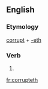 ==English==

===Etymology===
[[corrupt]] + [[-eth]]

===Verb===
{{infl|en|verb form}}

# {{archaic third-person singular of|corrupt}}

[[fr:corrupteth]]